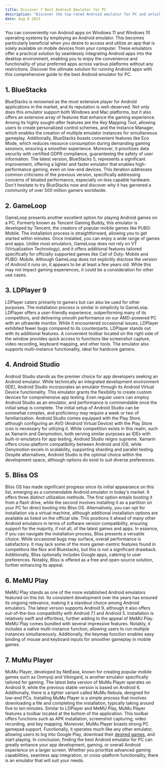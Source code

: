 ```yaml
---
title: Discover 7 Best Android Emulator for PC
description: "Discover the top-rated Android emulator for PC and unlock a world of possibilities. Experience seamless app integration and enjoy the convenience of the best Android emulator for PC."
date: Aug 8 2023
---
```


You can conveniently run Android apps on Windows 11 and Windows 10 operating systems by employing an Android emulator.
This becomes particularly beneficial when you desire to access and utilize an app that is solely available on mobile devices from your computer. 
These emulators offer a practical solution by seamlessly integrating Android apps into the desktop environment, enabling you to enjoy the convenience and functionality of your preferred apps across various platforms without any restrictions.
Discover the ultimate solution for running Android apps with this comprehensive guide to the best Android emulator for PC.
## 1. BlueStacks
BlueStacks is renowned as the most extensive player for Android applications in the market, and its reputation is well-deserved.
Not only does this emulator support both Windows and Mac platforms, but it also offers an extensive array of features that enhance the gaming experience.
Among its highly sought-after features are the Key Mapping Tool, allowing users to create personalized control schemes, and the Instance Manager, which enables the creation of multiple emulator instances for simultaneous gameplay. 
Additionally, BlueStacks boasts convenient features like Eco Mode, which reduces resource consumption during demanding gaming sessions, ensuring a smoother experience.
Moreover, it prioritizes data security with certified GDPR compliance, guaranteeing the safety of user information. 
The latest version, BlueStacks 5, represents a significant improvement, offering a lighter and faster emulator that enables high-performance gaming, even on low-end devices. 
This iteration addresses common criticisms of the previous version, specifically addressing concerns of bloated performance, especially on less capable hardware. 
Don't hesitate to try BlueStacks now and discover why it has garnered a community of over 500 million gamers worldwide.
## 2. GameLoop
GameLoop presents another excellent option for playing Android games on a PC. Formerly known as Tencent Gaming Buddy, this emulator is developed by Tencent, the creators of popular mobile games like PUBG: Mobile. 
The installation process is straightforward, allowing you to get started within minutes. Once installed, you can enjoy a wide range of games and apps.
Unlike most emulators, GameLoop does not rely on VT (Virtualization Technology), and it offers additional features tailored specifically for officially supported games like Call of Duty: Mobile and PUBG: Mobile. 
Although GameLoop does not explicitly disclose the version of Android it runs on, it appears to be at least a few years old. While this may not impact gaming experiences, it could be a consideration for other use cases.
## 3. LDPlayer 9
LDPlayer caters primarily to gamers but can also be used for other purposes. The installation process is similar in simplicity to GameLoop.
LDPlayer offers a user-friendly experience, outperforming many of its competitors, and delivering smooth performance on our AMD-powered PC with an ultrawide monitor. 
While it encountered occasional issues, LDPlayer exhibited fewer bugs compared to its counterparts. LDPlayer stands out with its additional features. 
A convenient toolbar located on the right side of the window provides quick access to functions like screenshot capture, video recording, keyboard mapping, and other tools. The emulator also supports multi-instance functionality, ideal for hardcore gamers.
## 4. Android Studio
Android Studio stands as the premier choice for app developers seeking an Android emulator. While technically an integrated development environment (IDE), Android Studio incorporates an emulator through its Android Virtual Device functionality. 
This emulator grants the flexibility to create custom devices for comprehensive app testing. Even regular users can employ Android Studio as an emulator, and performance is commendable once the initial setup is complete.
The initial setup of Android Studio can be somewhat complex, and proficiency may require a week or two of familiarization.
Android Studio comes equipped with the Play Store, although configuring an AVD (Android Virtual Device) with the Play Store icon is necessary for utilizing it. While competition exists in this realm, such as Xamarin and Genymotion, both serving similar purposes as IDEs with built-in emulators for app testing, Android Studio reigns supreme. 
Xamarin offers cross-platform compatibility between Android and iOS, while Genymotion excels in scalability, supporting sharding and parallel testing. Despite alternatives, Android Studio is the optimal choice within the development space, although options do exist to suit diverse preferences.
## 5. Bliss OS
Bliss OS has made significant progress since its initial appearance on this list, emerging as a commendable Android emulator in today's market. It offers three distinct utilization methods.
The first option entails booting it from a flash drive, while the second involves installing it as a partition on your PC for direct booting into Bliss OS.
Alternatively, you can opt for installation via a virtual machine, although additional installation options are available as listed on the official site. 
This positions it ahead of many other Android emulators in terms of software version compatibility, ensuring support for the majority, if not all, of the latest games and apps. 
In essence, if you can navigate the installation process, Bliss presents a versatile choice. While occasional bugs may surface, overall performance is satisfactory. 
It may lack some of the more gamer-centric features found in competitors like Nox and Bluestacks, but this is not a significant drawback. 
Additionally, Bliss optionally includes Google apps, catering to user preferences. Notably, Bliss is offered as a free and open-source solution, further enhancing its appeal.
## 6. MeMU Play
MeMU Play stands as one of the more established Android emulators featured on this list. Its consistent development over the years has ensured its ongoing relevance, making it a standout choice among Android emulators. 
The latest version supports Android 9, although it also offers out-of-the-box compatibility with Android 7.1 and Android 5. Installation is relatively swift and effortless, further adding to the appeal of MeMU Play. MeMU Play comes bundled with several impressive features. 
Notably, it includes a native multi-instance function, allowing users to run multiple instances simultaneously. Additionally, the keymap function enables easy binding of mouse and keyboard inputs for smoother gameplay in mobile games. 
## 7. MuMu Player
MuMu Player, developed by NetEase, known for creating popular mobile games such as Onmyoji and Vikingard, is another emulator specifically tailored for gaming. 
The latest beta version of MuMu Player operates on Android 9, while the previous stable version is based on Android 6. 
Additionally, there is a lighter variant called MuMu Nebula, designed for low-end PCs. Installing MuMu Player is a simple process that involves downloading a file and completing the installation, typically taking around five to ten minutes. 
Similar to LDPlayer and MeMU Play, MuMu Player features a toolbar located at the bottom of the application. This toolbar offers functions such as APK installation, screenshot capturing, video recording, and key mapping. 
Moreover, MuMu Player boasts strong PC gamepad support. Functionally, it operates much like any other emulator, allowing users to log into Google Play, download their [desired games](https://inagame88.com/), and start playing.
In conclusion, finding the best Android emulator for PC can greatly enhance your app development, gaming, or overall Android experience on a larger screen.
Whether you prioritize advanced gaming capabilities, seamless app integration, or cross-platform functionality, there is an emulator that will suit your needs.
